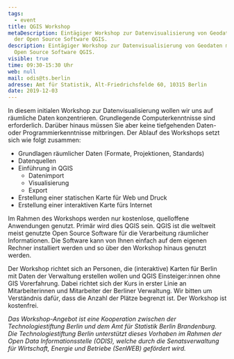 ```yaml
---
tags:
  - event
title: QGIS Workshop
metaDescription: Eintägiger Workshop zur Datenvisualisierung von Geodaten mit
  der Open Source Software QGIS.
description: Eintägiger Workshop zur Datenvisualisierung von Geodaten mit der
  Open Source Software QGIS.
visible: true
time: 09:30-15:30 Uhr
web: null
mail: odis@ts.berlin
adresse: Amt für Statistik, Alt-Friedrichsfelde 60, 10315 Berlin
date: 2019-12-03
---
```


In diesem initialen Workshop zur Datenvisualisierung wollen wir uns auf räumliche Daten konzentrieren. Grundlegende Computerkenntnisse sind erforderlich. Darüber hinaus müssen Sie aber keine tiefgehenden Daten- oder Programmierkenntnisse mitbringen. Der Ablauf des Workshops setzt sich wie folgt zusammen:

- Grundlagen räumlicher Daten (Formate, Projektionen, Standards)
- Datenquellen
- Einführung in QGIS
  - Datenimport
  - Visualisierung
  - Export
- Erstellung einer statischen Karte für Web und Druck
- Erstellung einer interaktiven Karte fürs Internet

Im Rahmen des Workshops werden nur kostenlose, quelloffene Anwendungen genutzt. Primär wird dies QGIS sein. QGIS ist die weltweit meist genutzte Open Source Software für die Verarbeitung räumlicher Informationen. Die Software kann von Ihnen einfach auf dem eigenen Rechner installiert werden und so über den Workshop hinaus genutzt werden.

Der Workshop richtet sich an Personen, die (interaktive) Karten für Berlin mit Daten der Verwaltung erstellen wollen und QGIS Einsteiger:innen ohne GIS Vorerfahrung.
Dabei richtet sich der Kurs in erster Linie an Mitarbeiterinnen und Mitarbeiter der Berliner Verwaltung. Wir bitten um Verständnis dafür, dass die Anzahl der Plätze begrenzt ist.
Der Workshop ist kostenfrei.

_Das Workshop-Angebot ist eine Kooperation zwischen der Technologiestiftung Berlin und dem Amt für Statistik Berlin Brandenburg. Die Technologiestiftung Berlin unterstützt dieses Vorhaben im Rahmen der Open Data Informationsstelle (ODIS), welche durch die Senatsverwaltung für Wirtschaft, Energie und Betriebe (SenWEB) gefördert wird._

